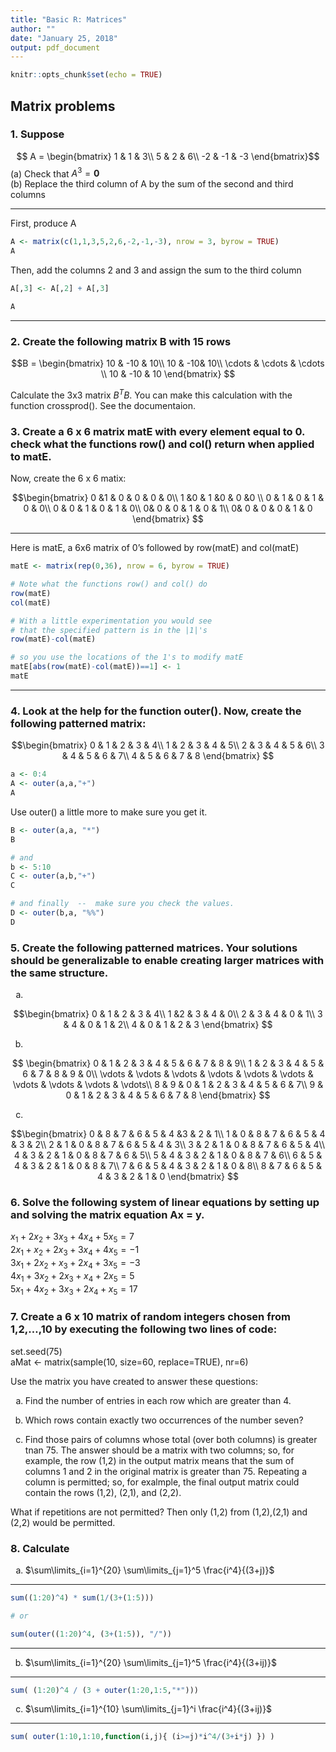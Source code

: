 ```yaml
---
title: "Basic R: Matrices"
author: ""
date: "January 25, 2018"
output: pdf_document
---
```


```r
knitr::opts_chunk$set(echo = TRUE)
```

## Matrix problems

### 1. Suppose

$$ A = \begin{bmatrix}
1 & 1 & 3\\ 
5 & 2 & 6\\ 
-2 & -1 & -3
\end{bmatrix}$$
(a) Check that $A^3 = \mathbf{0}$  
(b) Replace the third column of A by the 
sum of the second and third columns  

******   
First, produce A

```r
A <- matrix(c(1,1,3,5,2,6,-2,-1,-3), nrow = 3, byrow = TRUE)
A
```

Then, add the columns 2 and 3 and assign the sum to the third column


```r
A[,3] <- A[,2] + A[,3]

A
```


******

### 2. Create the following matrix B with 15 rows

$$B = \begin{bmatrix}
10 & -10 & 10\\
10 &  -10& 10\\
 \cdots & \cdots  & \cdots \\
10 & -10 & 10
\end{bmatrix} $$

Calculate the 3x3 matrix $B^TB$.  You can make this calculation with the function crossprod().  See the documentaion. 

\newpage  


### 3. Create a 6 x 6 matrix matE  with every element equal to 0.  check what the functions row() and col() return when applied to matE.
Now, create the 6 x 6 matix:

$$\begin{bmatrix}
0 &1  & 0 & 0 & 0 & 0\\
1 &0 & 1 &0  & 0 &0 \\
0 & 1 & 0 & 1 & 0 & 0\\
0 & 0 & 1 & 0 & 1 & 0\\
0& 0 & 0 & 1 & 0 & 1\\
0& 0 & 0 & 0 & 1 & 0
\end{bmatrix} $$  

******
Here is matE, a 6x6 matrix of 0's followed by row(matE) and col(matE)
```r
matE <- matrix(rep(0,36), nrow = 6, byrow = TRUE)  

# Note what the functions row() and col() do
row(matE)
col(matE)

```


```r
# With a little experimentation you would see
# that the specified pattern is in the |1|'s
row(matE)-col(matE)
```
\newpage
```r
# so you use the locations of the 1's to modify matE 
matE[abs(row(matE)-col(matE))==1] <- 1
matE
```

******


### 4.  Look at the help for the function outer().  Now, create the following patterned matrix:

$$\begin{bmatrix}
0 & 1 & 2 & 3 & 4\\
1 & 2 & 3 & 4 & 5\\
2 & 3 & 4 & 5 & 6\\
3 & 4 & 5 & 6 & 7\\
4 & 5 & 6 & 7 & 8
\end{bmatrix} $$

```r

a <- 0:4
A <- outer(a,a,"+")
A
```

Use outer() a little more to make sure you get it.

```r
B <- outer(a,a, "*")
B

# and
b <- 5:10
C <- outer(a,b,"+")
C

# and finally  --  make sure you check the values.
D <- outer(b,a, "%%")
D
```


### 5.  Create the following patterned matrices.  Your solutions should be generalizable to enable creating larger matrices with the same structure.

(a)

$$\begin{bmatrix}
0 & 1 & 2 & 3 & 4\\
1 &2 & 3 & 4 & 0\\
2 & 3 & 4 & 0 & 1\\
3 & 4 & 0 & 1 & 2\\
4 & 0 & 1 & 2 & 3
\end{bmatrix}  $$



(b)

$$ \begin{bmatrix}
0 & 1 & 2 & 3 & 4 & 5 & 6 & 7 & 8 & 9\\
1 & 2 & 3 & 4 & 5 & 6 & 7 & 8 & 9 & 0\\
\vdots  & \vdots & \vdots & \vdots & \vdots & \vdots & \vdots & \vdots & \vdots & \vdots\\
8 & 9 & 0 & 1 & 2 & 3 & 4 & 5 & 6 & 7\\
9 & 0 & 1 & 2 & 3 & 4 & 5 & 6 & 7 & 8
\end{bmatrix} $$


(c)

$$\begin{bmatrix}
0 & 8 & 7 & 6 & 5 & 4 &3  & 2 & 1\\
1 & 0 & 8 & 7 & 6 & 5 & 4 & 3 & 2\\
2 & 1 & 0 & 8 & 7 & 6 & 5 & 4 & 3\\
3 & 2 & 1 & 0 & 8 & 7 & 6 & 5 & 4\\
4 & 3 & 2 & 1 & 0 & 8 & 7 & 6 & 5\\
5 & 4 & 3 & 2 & 1 & 0 & 8 & 7 & 6\\
6 & 5 & 4 & 3 & 2 & 1 & 0 & 8 & 7\\
7 & 6 & 5 & 4 & 3 & 2 & 1 & 0 & 8\\
8 & 7 & 6 & 5 & 4 & 3 & 2 & 1 & 0
\end{bmatrix} $$


### 6.  Solve the following system of linear equations by setting up and solving the matrix equation Ax = y.

$x_1 + 2x_2 + 3x_3 + 4x_4 + 5x_5 =  7$  
$2x_1 +  x_2 + 2x_3 + 3x_4 + 4x_5 = -1$  
$3x_1 + 2x_2 +  x_3 + 2x_4 + 3x_5 = -3$  
$4x_1 + 3x_2 + 2x_3 +  x_4 + 2x_5 =  5$  
$5x_1 + 4x_2 + 3x_3 + 2x_4 +  x_5 = 17$  

 

### 7. Create a 6 x 10 matrix of random integers chosen from 1,2,...,10 by executing the following two lines of code:

set.seed(75)  
aMat <- matrix(sample(10, size=60, replace=TRUE), nr=6)  

Use the matrix you have created to answer these questions:  

(a) Find the number of entries in each row which are greater than 4.

(b) Which rows contain exactly two occurrences of the number seven?

(c) Find those pairs of columns whose total (over both columns) is greater tnan 75.  The answer should be a matrix with two columns; so, for example, the row (1,2) in the output matrix means that the sum of columns 1 and 2 in the original matrix is greater than 75.  Repeating a column is permitted; so, for exalmple, the final output matrix could contain the rows (1,2), (2,1), and (2,2).  

What if repetitions are not permitted? Then only (1,2) from (1,2),(2,1) and (2,2) would be permitted.


### 8. Calculate

(a) $\sum\limits_{i=1}^{20} \sum\limits_{j=1}^5 \frac{i^4}{(3+j)}$

******
```r
sum((1:20)^4) * sum(1/(3+(1:5)))

# or

sum(outer((1:20)^4, (3+(1:5)), "/"))

```
******

(b) $\sum\limits_{i=1}^{20} \sum\limits_{j=1}^5 \frac{i^4}{(3+ij)}$

******
```r

sum( (1:20)^4 / (3 + outer(1:20,1:5,"*")))

```


(c) $\sum\limits_{i=1}^{10} \sum\limits_{j=1}^i \frac{i^4}{(3+ij)}$

******
```r

sum( outer(1:10,1:10,function(i,j){ (i>=j)*i^4/(3+i*j) }) )

```

